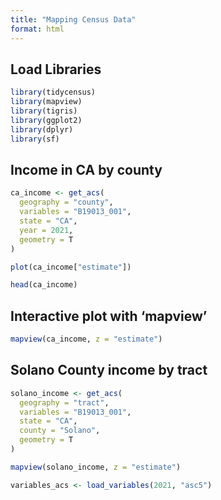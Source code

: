 ```yaml
---
title: "Mapping Census Data"
format: html
---
```


## Load Libraries

```r
library(tidycensus)
library(mapview)
library(tigris)
library(ggplot2)
library(dplyr)
library(sf)
```

## Income in CA by county

```r

ca_income <- get_acs(
  geography = "county",
  variables = "B19013_001",
  state = "CA",
  year = 2021,
  geometry = T
)

plot(ca_income["estimate"])

head(ca_income)

```
## Interactive plot with 'mapview'

```r

mapview(ca_income, z = "estimate")

```

## Solano County income by tract

```r
solano_income <- get_acs(
  geography = "tract",
  variables = "B19013_001",
  state = "CA",
  county = "Solano",
  geometry = T
)

```

```r

mapview(solano_income, z = "estimate")

```
```r

variables_acs <- load_variables(2021, "asc5")

```

